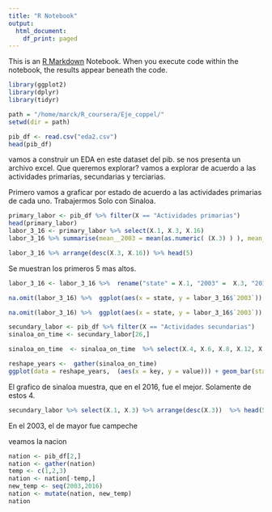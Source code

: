 ```yaml
---
title: "R Notebook"
output:
  html_document:
    df_print: paged
---
```


This is an [R Markdown](http://rmarkdown.rstudio.com) Notebook. When you execute code within the notebook, the results appear beneath the code. 

```r
library(ggplot2)
library(dplyr)
library(tidyr)
```


```r
path = "/home/marck/R_coursera/Eje_coppel/"
setwd(dir = path)
```

```r
pib_df <- read.csv("eda2.csv")
head(pib_df)
```
vamos a construir  un EDA en este dataset del pib. se nos presenta un archivo excel.
Que queremos explorar? vamos a explorar de acuerdo a las actividades primarias, secundarias y terciarias.

Primero vamos a graficar por estado de acuerdo a las actividades primarias de cada uno. Trabajermos Solo con Sinaloa.

```r
primary_labor <- pib_df %>% filter(X == "Actividades primarias")
head(primary_labor)
labor_3_16 <- primary_labor %>% select(X.1, X.3, X.16)
labor_3_16 %>% summarise(mean__2003 = mean(as.numeric( (X.3) ) ), mean_2016 = mean( as.numeric(X.16) ) )
```

```r
labor_3_16 %>% arrange(desc(X.3, X.16)) %>% head(5)
```
Se muestran los primeros 5  mas altos. 

```r
labor_3_16 <- labor_3_16 %>%  rename("state" = X.1, "2003" =  X.3, "2016" = X.16)
```

```r
na.omit(labor_3_16) %>%  ggplot(aes(x = state, y = labor_3_16$`2003`)) + geom_bar(stat = "identity") + theme(axis.text.x = element_text(angle = 90, hjust = 1))
```
```r
na.omit(labor_3_16) %>%  ggplot(aes(x = state, y = labor_3_16$`2003`)) + geom_bar(stat = "identity") + theme(axis.text.x = element_text(angle = 90, hjust = 1))
```


```r
secundary_labor <- pib_df %>% filter(X == "Actividades secundarias")
sinaloa_on_time <- secundary_labor[26,]
```

```r

sinaloa_on_time  <- sinaloa_on_time  %>% select(X.4, X.6, X.8, X.12, X.16)

reshape_years <-  gather(sinaloa_on_time)
ggplot(data = reshape_years,  (aes(x = key, y = value))) + geom_bar(stat  = "identity")

```
El grafico de sinaloa muestra, que en el 2016, fue el mejor. Solamente de estos 4.

```r
secundary_labor %>% select(X.1, X.3) %>% arrange(desc(X.3))  %>% head(5)
```
En el 2003, el de mayor fue campeche

veamos la nacion

```r
nation <- pib_df[2,]
nation <- gather(nation)
temp <- c(1,2,3)
nation <- nation[-temp,]
new_temp <- seq(2003,2016)
nation <- mutate(nation, new_temp)
nation

```


